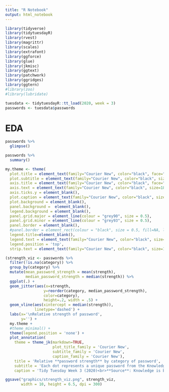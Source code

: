 ```yaml
---
title: "R Notebook"
output: html_notebook
---
```


```r
library(tidyverse)
library(tidytuesdayR)
library(rvest)
library(magrittr)
library(scales)
library(extrafont)
library(ggforce)
library(glue)
library(jkmisc)
library(ggtext)
library(patchwork)
library(ggridges)
library(ggtern)
#library(zoo)
#library(lubridate)
```

```r
tuesdata <- tidytuesdayR::tt_load(2020, week = 3)
passwords <- tuesdata$passwords
```

# EDA  

```r
passwords %>% 
  glimpse()
```

```r
passwords %>% 
  summary()
```

```r
my.theme <- theme(
  plot.title = element_text(family="Courier New", color="black", face="bold", size=24, hjust=0), 
  plot.subtitle = element_text(family="Courier New", color="black", size=12, hjust=0), 
  axis.title = element_text(family="Courier New", color="black", face="bold", size=12), 
  axis.text = element_text(family="Courier New", color="black", size=18), 
  axis.ticks.y = element_blank(), 
  plot.caption = element_text(family="Courier New", color="black", size=12), 
  plot.background = element_blank(),
  panel.background =  element_blank(), 
  legend.background = element_blank(), 
  panel.grid.major = element_line(colour = "grey90", size = 0.5),
  panel.grid.minor = element_line(colour = "grey93", size = 0.5),
  panel.border = element_blank(), 
  #panel.border = element_rect(colour = "black", size = 0.5, fill=NA, linetype = 1),
  legend.title=element_blank(), 
  legend.text = element_text(family="Courier New", color="black", size=12, hjust=0),
  legend.position = 'top',
  strip.text = element_text(family="Courier New", color="black", size=14))
```

```r
(strength_viz <- passwords %>% 
  filter(!is.na(category)) %>% 
  group_by(category) %>% 
  mutate(mean_password_strength = mean(strength),
         median_password_strength = median(strength)) %>% 
  ggplot(.) + 
  geom_jitter(aes(x=strength,
                 y=reorder(category, median_password_strength),
                 color=category),
                 height=.2, width = .5) + 
  geom_vline(aes(xintercept = median(strength)),
             linetype='dashed') + 
  labs(x='\nRelative strength of password',
       y='') + 
  my.theme + 
  #theme_minimal() + 
  theme(legend.position = 'none') + 
  plot_annotation(
    theme = theme_jk(markdown=TRUE,
                     plot_title_family = 'Courier New',
                     subtitle_family = 'Courier New',
                     caption_family = 'Courier New'),
    title = 'Relative **password strength** by category of password',
    subtitle = 'Each dot represents a unique password from the Knowledge is Beautiful password database',
    caption = 'Tidy Tuesday Week 3 (2020)<br>**Source**: Knowledge is Beautiful'))
```

```r
ggsave("graphics/strength_viz.png", strength_viz,
       width = 10, height = 6.5, dpi = 300)
```